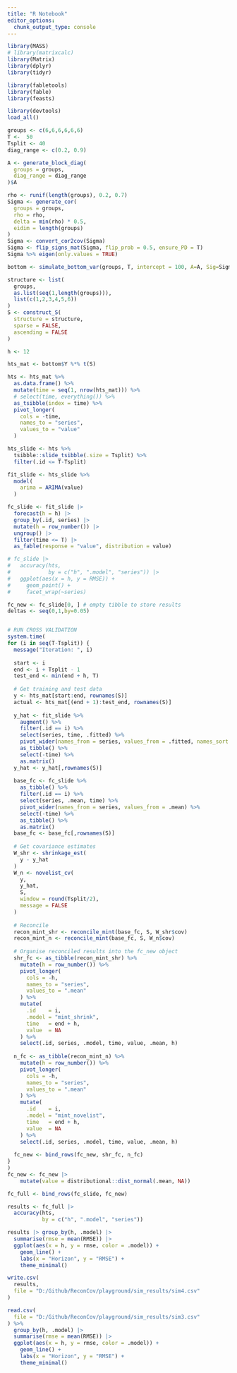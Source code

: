 ```yaml
---
title: "R Notebook"
editor_options: 
  chunk_output_type: console
---
```


```r
library(MASS)
# library(matrixcalc)
library(Matrix)
library(dplyr)
library(tidyr)

library(fabletools)
library(fable)
library(feasts)

library(devtools)
load_all()
```



```r
groups <- c(6,6,6,6,6,6)
T <-  50
Tsplit <- 40
diag_range <- c(0.2, 0.9)

A <- generate_block_diag(
  groups = groups,
  diag_range = diag_range
)$A

rho <- runif(length(groups), 0.2, 0.7)
Sigma <- generate_cor(
  groups = groups,
  rho = rho,
  delta = min(rho) * 0.5,
  eidim = length(groups)
)
Sigma <- convert_cor2cov(Sigma)
Sigma <- flip_signs_mat(Sigma, flip_prob = 0.5, ensure_PD = T)
Sigma %>% eigen(only.values = TRUE)

bottom <- simulate_bottom_var(groups, T, intercept = 100, A=A, Sig=Sigma)
```

```r
structure <- list(
  groups,
  as.list(seq(1,length(groups))),
  list(c(1,2,3,4,5,6))
)
S <- construct_S(
  structure = structure,
  sparse = FALSE,
  ascending = FALSE
)
```

```r
h <- 12

hts_mat <- bottom$Y %*% t(S)

hts <- hts_mat %>% 
  as.data.frame() %>% 
  mutate(time = seq(1, nrow(hts_mat))) %>% 
  # select(time, everything()) %>% 
  as_tsibble(index = time) %>% 
  pivot_longer(
    cols = -time,
    names_to = "series",
    values_to = "value"
  )

hts_slide <- hts %>% 
  tsibble::slide_tsibble(.size = Tsplit) %>% 
  filter(.id <= T-Tsplit)

fit_slide <- hts_slide %>% 
  model(
    arima = ARIMA(value)
  )

fc_slide <- fit_slide |>
  forecast(h = h) |>
  group_by(.id, series) |>
  mutate(h = row_number()) |>
  ungroup() |>
  filter(time <= T) |>
  as_fable(response = "value", distribution = value)

# fc_slide |>
#   accuracy(hts, 
#            by = c("h", ".model", "series")) |>
#   ggplot(aes(x = h, y = RMSE)) +
#     geom_point() +
#     facet_wrap(~series)
```

```r
fc_new <- fc_slide[0, ] # empty tibble to store results
deltas <- seq(0,1,by=0.05)


# RUN CROSS VALIDATION
system.time(
for (i in seq(T-Tsplit)) {
  message("Iteration: ", i)
  
  start <- i
  end <- i + Tsplit - 1
  test_end <- min(end + h, T)
  
  # Get training and test data
  y <- hts_mat[start:end, rownames(S)]
  actual <- hts_mat[(end + 1):test_end, rownames(S)]
  
  y_hat <- fit_slide %>% 
    augment() %>% 
    filter(.id == i) %>%
    select(series, time, .fitted) %>%
    pivot_wider(names_from = series, values_from = .fitted, names_sort = FALSE) %>% 
    as_tibble() %>% 
    select(-time) %>% 
    as.matrix()
  y_hat <- y_hat[,rownames(S)]
  
  base_fc <- fc_slide %>% 
    as_tibble() %>% 
    filter(.id == i) %>% 
    select(series, .mean, time) %>%
    pivot_wider(names_from = series, values_from = .mean) %>%
    select(-time) %>% 
    as_tibble() %>% 
    as.matrix()
  base_fc <- base_fc[,rownames(S)]
  
  # Get covariance estimates
  W_shr <- shrinkage_est(
    y - y_hat
  )
  W_n <- novelist_cv(
    y,
    y_hat,
    S,
    window = round(Tsplit/2),
    message = FALSE
  )
  
  # Reconcile
  recon_mint_shr <- reconcile_mint(base_fc, S, W_shr$cov)
  recon_mint_n <- reconcile_mint(base_fc, S, W_n$cov)
  
  # Organise reconciled results into the fc_new object
  shr_fc <- as_tibble(recon_mint_shr) %>% 
    mutate(h = row_number()) %>% 
    pivot_longer(
      cols = -h,
      names_to = "series",
      values_to = ".mean"
    ) %>%
    mutate(
      .id    = i,
      .model = "mint_shrink",
      time   = end + h,
      value  = NA
    ) %>%
    select(.id, series, .model, time, value, .mean, h)
  
  n_fc <- as_tibble(recon_mint_n) %>% 
    mutate(h = row_number()) %>% 
    pivot_longer(
      cols = -h,
      names_to = "series",
      values_to = ".mean"
    ) %>%
    mutate(
      .id    = i,
      .model = "mint_novelist",
      time   = end + h,
      value  = NA
    ) %>%
    select(.id, series, .model, time, value, .mean, h)
  
  fc_new <- bind_rows(fc_new, shr_fc, n_fc)
}
)
fc_new <- fc_new |>
    mutate(value = distributional::dist_normal(.mean, NA)) 

fc_full <- bind_rows(fc_slide, fc_new) 

results <- fc_full |>
  accuracy(hts, 
           by = c("h", ".model", "series")) 
```

```r
results |> group_by(h, .model) |>
  summarise(rmse = mean(RMSE)) |>
  ggplot(aes(x = h, y = rmse, color = .model)) +
    geom_line() +
    labs(x = "Horizon", y = "RMSE") +
    theme_minimal()
```


```r
write.csv(
  results,
  file = "D:/Github/ReconCov/playground/sim_results/sim4.csv"
)
```

```r
read.csv(
  file = "D:/Github/ReconCov/playground/sim_results/sim3.csv"
) %>% 
  group_by(h, .model) |>
  summarise(rmse = mean(RMSE)) |>
  ggplot(aes(x = h, y = rmse, color = .model)) +
    geom_line() +
    labs(x = "Horizon", y = "RMSE") +
    theme_minimal()
```

